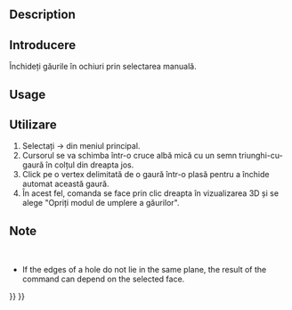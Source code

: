 <languages/>

{{Docnav
|[[Mesh_FillupHoles|FillupHoles]]
|[[Mesh_AddFacet|AddFacet]]
|[[Mesh_Workbench|Mesh]]
|IconL=Mesh_FillupHoles.svg
|IconR=Mesh_AddFacet.svg
|IconC=Workbench_Mesh.svg
}}

<div class="mw-translate-fuzzy">
{{GuiCommand|Name=Mesh FillInteractiveHole‏‎|MenuLocation=Meshes → Close hole|Workbenches=[[Mesh Workbench|Mesh]]|Shortcut=|SeeAlso=}}
</div>

==Description==

<div class="mw-translate-fuzzy">
==Introducere==
Închideți găurile în ochiuri prin selectarea manuală.
</div>

==Usage==

<div class="mw-translate-fuzzy">
== Utilizare == 
#Selectați  {{KEY| Meshes}}  →  {{KEY|[[Image:Mesh_FillInteractiveHole.png|32px]] Close hole}} din meniul principal.
# Cursorul se va schimba într-o cruce albă mică cu un semn triunghi-cu-gaură în colțul din dreapta jos.
#Click pe o vertex delimitată de o gaură într-o plasă pentru a închide automat această gaură.
#În acest fel, comanda se face prin clic dreapta în vizualizarea 3D și se alege "Opriți modul de umplere a găurilor".
</div>

<span id="Notes"></span>
<div class="mw-translate-fuzzy">
==Note==
<br />
</div>

* If the edges of a hole do not lie in the same plane, the result of the command can depend on the selected face.


{{Docnav
|[[Mesh_FillupHoles|FillupHoles]]
|[[Mesh_AddFacet|AddFacet]]
|[[Mesh_Workbench|Mesh]]
|IconL=Mesh_FillupHoles.svg
|IconR=Mesh_AddFacet.svg
|IconC=Workbench_Mesh.svg
}}

{{Mesh Tools navi{{#translation:}}}}
{{Userdocnavi{{#translation:}}}}
{{clear}}
